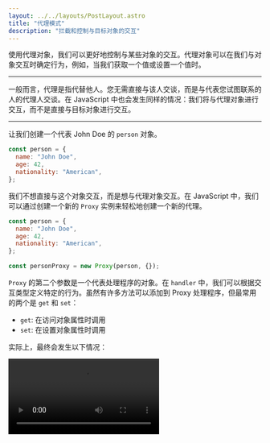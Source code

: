 ```yaml
---
layout: ../../layouts/PostLayout.astro
title: "代理模式"
description: "拦截和控制与目标对象的交互"
---
```




使用代理对象，我们可以更好地控制与某些对象的交互。代理对象可以在我们与对象交互时确定行为，例如，当我们获取一个值或设置一个值时。

<hr/>

一般而言，代理是指代替他人。您无需直接与该人交谈，而是与代表您试图联系的人的代理人交谈。在 JavaScript 中也会发生同样的情况：我们将与代理对象进行交互，而不是直接与目标对象进行交互。

<hr/>

让我们创建一个代表 John Doe 的 `person` 对象。

```javascript
const person = {
  name: "John Doe",
  age: 42,
  nationality: "American",
};
```

我们不想直接与这个对象交互，而是想与代理对象交互。在 JavaScript 中，我们可以通过创建一个新的 `Proxy` 实例来轻松地创建一个新的代理。

```javascript
const person = {
  name: "John Doe",
  age: 42,
  nationality: "American",
};
 
const personProxy = new Proxy(person, {});
```

`Proxy` 的第二个参数是一个代表处理程序的对象。在 `handler` 中，我们可以根据交互类型定义特定的行为。虽然有许多方法可以添加到 Proxy 处理程序，但最常用的两个是 `get` 和 `set`：

- `get`: 在访问对象属性时调用
- `set`: 在设置对象属性时调用

实际上，最终会发生以下情况：

<Video controls="" autoPlay src="/videos/proxy-1.webm" />

我们将与 `personProxy` 交互，而不是直接与 `person` 对象交互。

让我们向 `personProxy` 代理添加处理程序。当修改属性时，会调用 `Proxy` 上的 `set` 方法，我们希望这个代理能打印出这个属性的旧值和新值。当访问属性时，会调用 `Proxy` 上的 `get` 方法，我们希望代理打印出属性的键和值，且更具可读性。

```javascript
const personProxy = new Proxy(person, {
  get: (obj, prop) => {
    console.log(`The value of ${prop} is ${obj[prop]}`);
  },
  set: (obj, prop, value) => {
    console.log(`Changed ${prop} from ${obj[prop]} to ${value}`);
    obj[prop] = value;
  },
});
```

完美！让我们看看当我们尝试修改或检索属性时会发生什么。

<Editor client:idle files={SampleCodes1} />

When accessing the name property, the Proxy returned a better sounding sentence: The value of name is John Doe.

当访问 `name` 属性时， `Proxy` 返回了一个更理解的句子： `The value of name is John Doe`。

当修改 `age` 属性时， `Proxy` 返回了该属性的旧值和新值： `Changed age from 42 to 43`。

<hr/>

代理可用于添加**验证**。用户不应该能够将人的年龄更改为字符串值，或者给他们一个空的名字。或者，如果用户试图访问不存在的对象的属性，我们应该让用户知道。

```javascript
const personProxy = new Proxy(person, {
  get: (obj, prop) => {
    if (!obj[prop]) {
      console.log(
        `Hmm.. this property doesn't seem to exist on the target object`
      );
    } else {
      console.log(`The value of ${prop} is ${obj[prop]}`);
    }
  },
  set: (obj, prop, value) => {
    if (prop === "age" && typeof value !== "number") {
      console.log(`Sorry, you can only pass numeric values for age.`);
    } else if (prop === "name" && value.length < 2) {
      console.log(`You need to provide a valid name.`);
    } else {
      console.log(`Changed ${prop} from ${obj[prop]} to ${value}.`);
      obj[prop] = value;
    }
  },
});
```

让我们看看当我们试图传递错误的值时会发生什么！

<Editor client:idle files={SampleCodes2} />

代理确保我们没有用错误的值修改 `person` 对象，这有助于我们保持数据的纯净！

<hr/>

## `Reflect`

JavaScript 提供了一个名为 `Reflect` 的内置对象，它使我们在使用代理时更容易操作目标对象。

Previously, we tried to modify and access properties on the target object within the proxy through directly getting or setting the values with bracket notation. Instead, we can use the Reflect object. The methods on the Reflect object have the same name as the methods on the handler object.

之前，我们尝试直接获取或设置带有括号表示法的值来修改和访问代理内目标对象的属性。现在，我们可以使用 `Reflect` 对象。 `Reflect` 对象上的方法与 `handler` 上的方法同名。

我们可以通过 `Reflect.get()` 和 `Reflect.set()` 访问或修改目标对象上的属性，而不是通过 `obj[prop]` 访问属性或通过 `obj[prop] = value`设置属性。这些方法接收与 `handler` 上的方法相同的参数。

```javascript
const personProxy = new Proxy(person, {
  get: (obj, prop) => {
    console.log(`The value of ${prop} is ${Reflect.get(obj, prop)}`);
  },
  set: (obj, prop, value) => {
    console.log(`Changed ${prop} from ${obj[prop]} to ${value}`);
    Reflect.set(obj, prop, value);
  },
});
```

完美！我们可以使用 `Reflect` 对象轻松访问和修改目标对象的属性。

<Editor client:idle files={SampleCodes3} />

<hr/>

## 权衡

代理是添加对对象行为的控制的强大模式。代理有许多种应用场景：它可以帮助验证、格式化、通知或调试。

过度使用 `Proxy` 对象或对每个处理程序方法调用执行繁重的操作很容易对应用程序的性能产生负面影响。最好不要对性能关键代码使用代理。


## 参考

- [Proxy](https://developer.mozilla.org/en-US/docs/Web/JavaScript/Reference/Global_Objects/Proxy) - MDN
- [JavaScript Proxy](https://davidwalsh.name/javascript-proxy) - David Walsh
- [Awesome ES2015 Proxy](https://github.com/mikaelbr/awesome-es2015-proxy) - GitHub @mikaelbr
- [Thoughts on ES6 Proxies Performance](http://thecodebarbarian.com/thoughts-on-es6-proxies-performance) - Valeri Karpov


